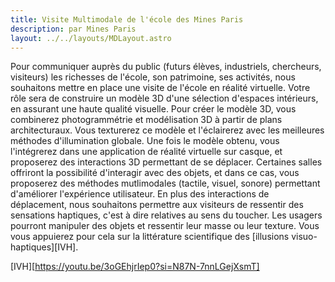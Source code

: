 ```yaml
---
title: Visite Multimodale de l'école des Mines Paris
description: par Mines Paris
layout: ../../layouts/MDLayout.astro
---
```


Pour communiquer auprès du public (futurs élèves, industriels, chercheurs, visiteurs) les richesses de l'école, son patrimoine, ses activités, nous souhaitons mettre en place une visite de l'école en réalité virtuelle. Votre rôle sera de construire un modèle 3D d'une sélection d'espaces intérieurs, en assurant une haute qualité visuelle. Pour créer le modèle 3D, vous combinerez photogrammétrie et modélisation 3D à partir de plans architecturaux. Vous texturerez ce modèle et l'éclairerez avec les meilleures méthodes d'illumination globale. Une fois le modèle obtenu, vous l'intégrerez dans une application de réalité virtuelle sur casque, et proposerez des interactions 3D permettant de se déplacer. Certaines salles offriront la possibilité d'interagir avec des objets, et dans ce cas, vous proposerez des méthodes mutlimodales (tactile, visuel, sonore) permettant d'améliorer l'expérience utilisateur. En plus des interactions de déplacement, nous souhaitons permettre aux visiteurs de ressentir des sensations haptiques, c'est à dire relatives au sens du toucher. Les usagers pourront manipuler des objets et ressentir leur masse ou leur texture. Vous vous appuierez pour cela sur la littérature scientifique des [illusions visuo-haptiques][IVH].

[IVH][https://youtu.be/3oGEhjrIep0?si=N87N-7nnLGejXsmT]